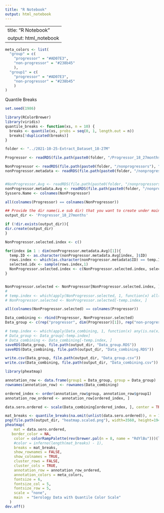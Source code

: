 ```yaml
---
title: "R Notebook"
output: html_notebook
---
```


---
title: "R Notebook"
output: html_notebook
---

```r
meta_colors <- list(
  "group" = c(
    "progressor" = "#AD07E3",
    "non-progressor" = "#238b45"
    ),
  "group1" = c(
    "progressor" = "#AD07E3",
    "non-progressor" = "#238b45"
    )
)
```


Quantile Breaks
```r
set.seed(1986)

library(RColorBrewer)
library(viridis)
quantile_breaks <- function(xs, n = 10) {
  breaks <- quantile(xs, probs = seq(0, 1, length.out = n))
  breaks[!duplicated(breaks)]
}

```

```r
folder <- "../2021-10-25-Extract_Dataset_18-27M"

Progressor <- readRDS(file.path(paste0(folder, "/Progressor_18_27months_v2"), "logscale.TB.Progressor.RDS"))

NonProgressor <- readRDS(file.path(paste0(folder, "/nonprogressors"), "nonprogressor.Data.RDS"))
nonProgressor.metadata <- readRDS(file.path(paste0(folder, "/nonprogressors"), "nonprogressor.meta.RDS"))


#NonProgressor.Avg <- readRDS(file.path(paste0(folder, "/nonprogressors"), "nonprogressor.Avg.RDS"))
nonProgressor.metadata.Avg <- readRDS(file.path(paste0(folder, "/nonprogressors"), "nonprogressor.meta.Avg.RDS"))
Syssero.Name <- colnames(NonProgressor)

all(colnames(Progressor) == colnames(NonProgressor))
```


```r
## Provide the dir name(i.e sub dir) that you want to create under main dir:
output_dir <- 'Progressor_18_27months'

if (!dir.exists(output_dir)){
dir.create(output_dir)
}
```

```r
NonProgressor.selected.index <- c()

for(index in 1 : dim(nonProgressor.metadata.Avg)[1]){
  temp.ID <- as.character(nonProgressor.metadata.Avg[index, ]$ID)
  rows.index <- which(as.character(nonProgressor.metadata$ID) == temp.ID)
  selected.idx <- sample(rows.index,1)
  NonProgressor.selected.index <- c(NonProgressor.selected.index, selected.idx)
}


NonProgressor.selected <- NonProgressor[NonProgressor.selected.index, ]
# 
# temp.index <- which(apply(NonProgressor.selected, 1, function(x) all(is.na(x))))
# NonProgressor.selected <- NonProgressor.selected[-temp.index, ]
```

```r
all(colnames(NonProgressor.selected) == colnames(Progressor))

Data_combining <- rbind(Progressor, NonProgressor.selected)
Data_group <- c(rep("progressor", dim(Progressor)[1]), rep("non-progressor", dim(NonProgressor.selected)[1]))
```


```r
# temp.index <- which(apply(Data_combining, 1, function(x) any(is.na(x))))
# Data_group <- Data_group[-temp.index]
# Data_combining <- Data_combining[-temp.index, ]
saveRDS(Data_group, file.path(output_dir, "Data_group.RDS"))
saveRDS(Data_combining, file.path(output_dir, "Data_combining.RDS"))

write.csv(Data_group, file.path(output_dir, "Data_group.csv"))
write.csv(Data_combining, file.path(output_dir, "Data_combining.csv"))
```


```r
library(pheatmap)

annotation_row <- data.frame(group1 = Data_group, group = Data_group)
rownames(annotation_row) <- rownames(Data_combining)

ordered_index <- order(annotation_row$group, annotation_row$group1)
annotation_row_ordered <- annotation_row[ordered_index, ]

data.sero.ordered <- scale(Data_combining[ordered_index, ], center = TRUE, scale = TRUE)

mat_breaks <- quantile_breaks(na.omit(unlist(data.sero.ordered)), n = 100)
png(file.path(output_dir, "heatmap.scaled.png"), width=3560, height=1940, res = 300)
pheatmap(
    mat = data.sero.ordered,
   border_color = NA,
    color = colorRampPalette(rev(brewer.pal(n = 8, name = "RdYlBu")))(length(mat_breaks) - 1),
    #color = inferno(length(mat_breaks) - 1),
    breaks = mat_breaks,
    show_rownames = FALSE,
    show_colnames = TRUE,
    cluster_rows = FALSE,
    cluster_cols = TRUE,
    annotation_row = annotation_row_ordered,
    annotation_colors = meta_colors,
    fontsize = 6,
    fontsize_col = 5,
    fontsize_row = 5,
    scale = "none",
    main  = "Serology Data with Quantile Color Scale"
  )
dev.off()

```
